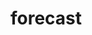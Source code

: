 # forecast


<ul className="grid grid-cols-1 md:grid-cols-2 lg:grid-cols-3 xl:grid-cols-4 gap-4 -ml-6">

<ReferenceCard
    title="atr"
    description="This page details how to add Average True Range to a stock ticker dataset"
    url="forecast/atr"
/>
<ReferenceCard
    title="autoarima"
    description="The AutoARIMA documentation page provides an extensive guide on how the"
    url="forecast/autoarima"
/>
<ReferenceCard
    title="autoces"
    description="This site explores Autoces, a tool for Automatic Complex Exponential"
    url="forecast/autoces"
/>
<ReferenceCard
    title="autoets"
    description="The page provides information on how to use the autoets function for"
    url="forecast/autoets"
/>
<ReferenceCard
    title="autoselect"
    description="The autoselect page provides information on how to utilize specific parameters"
    url="forecast/autoselect"
/>
<ReferenceCard
    title="brnn"
    description="This documentation page provides in-depth details on how to effectively"
    url="forecast/brnn"
/>
<ReferenceCard
    title="clean"
    description="This documentation page provides information about how to clean a dataset"
    url="forecast/clean"
/>
<ReferenceCard
    title="combine"
    description="The page provides detailed instruction on how to use the 'combine' function"
    url="forecast/combine"
/>
<ReferenceCard
    title="corr"
    description="The page provides information about the 'corr' function used to plot"
    url="forecast/corr"
/>
<ReferenceCard
    title="delete"
    description="Learn how to delete a column from your dataset with straightforward commands,"
    url="forecast/delete"
/>
<ReferenceCard
    title="delta"
    description="Documentation related to Delta, a function that adds percentage change"
    url="forecast/delta"
/>
<ReferenceCard
    title="desc"
    description="A page detailing how to use the 'desc' function to show descriptive statistics"
    url="forecast/desc"
/>
<ReferenceCard
    title="ema"
    description="Documentation for the 'ema' tool that allows the addition of an exponential"
    url="forecast/ema"
/>
<ReferenceCard
    title="expo"
    description="This page provides a comprehensive guide to the expo usage for executing"
    url="forecast/expo"
/>
<ReferenceCard
    title="export"
    description="Page providing a guide on how to use the 'export' feature of a data-focused"
    url="forecast/export"
/>
<ReferenceCard
    title="linregr"
    description="This documentation page details how to use and implement the 'linregr'"
    url="forecast/linregr"
/>
<ReferenceCard
    title="load"
    description="This page details how to use the 'load' command to bring custom datasets"
    url="forecast/load"
/>
<ReferenceCard
    title="mom"
    description="For the 'mom' function in a forecasting tool, this page discusses its"
    url="forecast/mom"
/>
<ReferenceCard
    title="mstl"
    description="A comprehensive guide for MSTL - Multiple Seasonalities and Trend using"
    url="forecast/mstl"
/>
<ReferenceCard
    title="nbeats"
    description="Explore how to use NBEATS, Neural Bayesian Estimation of Time Series,"
    url="forecast/nbeats"
/>
<ReferenceCard
    title="nhits"
    description="'The nhits page provide detailed parameters for forecasting using the"
    url="forecast/nhits"
/>
<ReferenceCard
    title="plot"
    description="This page provides an elaborative guide to users on how to plot data"
    url="forecast/plot"
/>
<ReferenceCard
    title="regr"
    description="This page provides a comprehensive guide on how to carry out a regression"
    url="forecast/regr"
/>
<ReferenceCard
    title="rename"
    description="The page provides detailed information on the 'rename' function from"
    url="forecast/rename"
/>
<ReferenceCard
    title="rnn"
    description="Explore the use of Recurrent Neural Networks (RNNs) for time series forecasting."
    url="forecast/rnn"
/>
<ReferenceCard
    title="roc"
    description="The documentation shows how to use the ROC function which is used to"
    url="forecast/roc"
/>
<ReferenceCard
    title="rsi"
    description="This page provides a thorough explanation of how to add an RSI (Relative"
    url="forecast/rsi"
/>
<ReferenceCard
    title="rwd"
    description="This page details the procedure for performing a Random Walk with Drift"
    url="forecast/rwd"
/>
<ReferenceCard
    title="season"
    description="Meta description for the 'season' function in Docusaurus. This function"
    url="forecast/season"
/>
<ReferenceCard
    title="seasonalnaive"
    description="This page provides detailed usage of the SeasonalNaive forecasting model"
    url="forecast/seasonalnaive"
/>
<ReferenceCard
    title="show"
    description="This page provides detailed information and examples about how to show"
    url="forecast/show"
/>
<ReferenceCard
    title="signal"
    description="The documentation provides information about the 'Signal' function, which"
    url="forecast/signal"
/>
<ReferenceCard
    title="sto"
    description="Details on the usage, parameters, and examples of the 'sto' command in"
    url="forecast/sto"
/>
<ReferenceCard
    title="tcn"
    description="This page explains the usage, parameters, and examples of the TCN forecast"
    url="forecast/tcn"
/>
<ReferenceCard
    title="tft"
    description="This page provides detailed instructions on how to perform temporal forecasting"
    url="forecast/tft"
/>
<ReferenceCard
    title="theta"
    description="This page provides a detailed guide on how to perform a Theta forecast"
    url="forecast/theta"
/>
<ReferenceCard
    title="trans"
    description="This documentation page provides an in-depth guide on how to perform"
    url="forecast/trans"
/>
<ReferenceCard
    title="which"
    description="This page provides instructions on how to show library versions of required"
    url="forecast/which"
/>
</ul>
